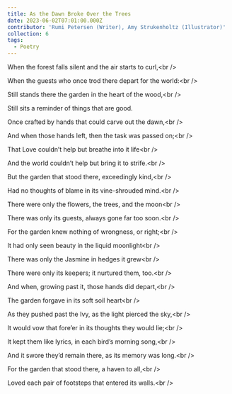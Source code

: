```yaml
---
title: As the Dawn Broke Over the Trees
date: 2023-06-02T07:01:00.000Z
contributor: 'Rumi Petersen (Writer), Amy Strukenholtz (Illustrator)'
collection: 6
tags:
  - Poetry
---
```


When the forest falls silent and the air starts to curl,\<br />

When the guests who once trod there depart for the world:\<br />

Still stands there the garden in the heart of the wood,\<br />

Still sits a reminder of things that are good. 

Once crafted by hands that could carve out the dawn,\<br />

And when those hands left, then the task was passed on;\<br />

That Love couldn’t help but breathe into it life\<br />

And the world couldn’t help but bring it to strife.\<br />

But the garden that stood there, exceedingly kind,\<br />

Had no thoughts of blame in its vine-shrouded mind.\<br />

There were only the flowers, the trees, and the moon\<br />

There was only its guests, always gone far too soon.\<br /> 

For the garden knew nothing of wrongness, or right;\<br />

It had only seen beauty in the liquid moonlight\<br /> 

There was only the Jasmine in hedges it grew\<br /> 

There were only its keepers; it nurtured them, too.\<br /> 

And when, growing past it, those hands did depart,\<br />

The garden forgave in its soft soil heart\<br /> 

As they pushed past the Ivy, as the light pierced the sky,\<br /> 

It would vow that fore’er in its thoughts they would lie;\<br />

It kept them like lyrics, in each bird’s morning song,\<br />

And it swore they’d remain there, as its memory was long.\<br />

For the garden that stood there, a haven to all,\<br />

Loved each pair of footsteps that entered its walls.\<br />
